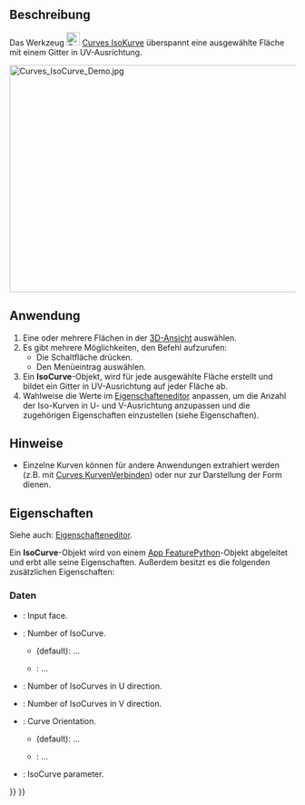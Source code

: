<languages/>

{{Docnav/de
|[[Curves_TrimFace/de|TrimFace]]
|[[Curves_SketchOnSurface/de|SkizzeAufFläche]]
|[[Curves_Workbench/de|Curves]]
|IconL=Curves_TrimFace.svg
|IconR=Curves_SketchOnSurface.svg
|IconC=Curves_workbench_icon.svg
}}

{{GuiCommand/de
|Name=Curves IsoCurve
|Name/de=Curves IsoKurve
|MenuLocation=Surfaces → IsoCurve
|Workbenches=[[Curves_Workbench/de|Curves]]
|SeeAlso=[[Curves_JoinCurve/de|Curves KurveVerbinden]]
}}

<span id="Description"></span>
==Beschreibung==

Das Werkzeug [[Image:Curves_IsoCurve.svg|24px]] [[Curves_IsoCurve/de|Curves IsoKurve]] überspannt eine ausgewählte Fläche mit einem Gitter in UV-Ausrichtung.

[[File:Curves_IsoCurve_Demo.jpg|600x400px]]
{{Caption|Eine Fläche vor (links) und nach (rechts) der Anwendung dieses Werkzeuges}}

<span id="Usage"></span>
==Anwendung==

# Eine oder mehrere Flächen in der [[3D_view/de|3D-Ansicht]] auswählen.
# Es gibt mehrere Möglichkeiten, den Befehl aufzurufen:
#* Die Schaltfläche {{Button|[[Image:Curves_IsoCurve.svg|16px]] [[Curves_IsoCurve/de|Iso-Kurve]]}} drücken.
#* Den Menüeintrag {{MenuCommand|Oberflächen → [[Image:Curves_IsoCurve.svg|16px]] Iso-Kurve}} auswählen.
# Ein '''IsoCurve'''-Objekt, wird für jede ausgewählte Fläche erstellt und bildet ein Gitter in UV-Ausrichtung auf jeder Fläche ab.
# Wahlweise die Werte im [[Property_editor/de|Eigenschafteneditor]] anpassen, um die Anzahl der Iso-Kurven in U- und V-Ausrichtung anzupassen und die zugehörigen Eigenschaften einzustellen (siehe Eigenschaften).

<span id="Notes"></span>
==Hinweise==

* Einzelne Kurven können für andere Anwendungen extrahiert werden (z.B. mit [[Curves_JoinCurve/de|Curves KurvenVerbinden]]) oder nur zur Darstellung der Form dienen.

<span id="Properties"></span>
==Eigenschaften==

Siehe auch: [[Property_editor/de|Eigenschafteneditor]].

Ein '''IsoCurve'''-Objekt wird von einem [[App_FeaturePython/de|App FeaturePython]]-Objekt abgeleitet und erbt alle seine Eigenschaften. Außerdem besitzt es die folgenden zusätzlichen Eigenschaften:

<span id="Data"></span>
===Daten===

{{TitleProperty|Iso Curve}}

<div lang="en" dir="ltr" class="mw-content-ltr">
* {{PropertyData|Face|LinkSub}}: Input face.
* {{PropertyData|Mode|Enumeration}}: Number of IsoCurve.
** {{Value|Multi}} (default): ...
** {{Value|Single}}: ...
* {{PropertyData|Number U|Integer}}: Number of IsoCurves in U direction.
* {{PropertyData|Number V|Integer}}: Number of IsoCurves in V direction.
* {{PropertyData|Orientation|Enumeration}}: Curve Orientation.
** {{Value|U}} (default): ...
** {{Value|V}}: ...
* {{PropertyData|Parameter|Float}}: IsoCurve parameter.
</div>


{{Docnav/de
|[[Curves_TrimFace/de|TrimFace]]
|[[Curves_SketchOnSurface/de|SkizzeAufFläche]]
|[[Curves_Workbench/de|Curves]]
|IconL=Curves_TrimFace.svg
|IconR=Curves_SketchOnSurface.svg
|IconC=Curves_workbench_icon.svg
}}

{{Curves Tools navi{{#translation:}}}}
{{Userdocnavi{{#translation:}}}}